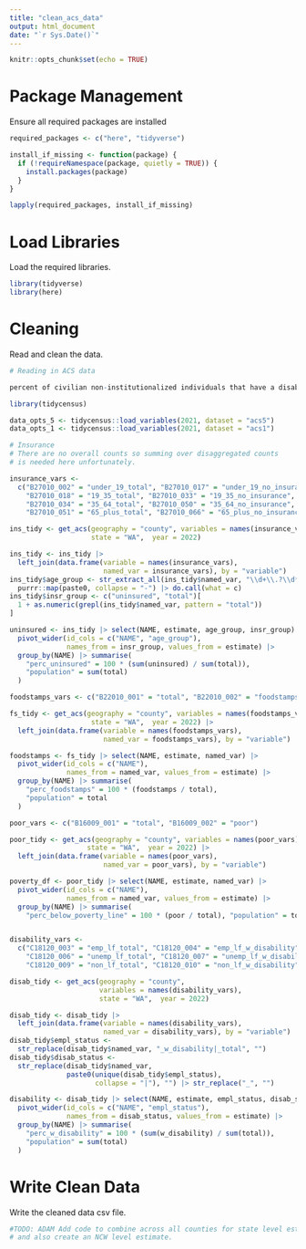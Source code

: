```yaml
---
title: "clean_acs_data"
output: html_document
date: "`r Sys.Date()`"
---
```


```r
knitr::opts_chunk$set(echo = TRUE)
```

# Package Management

Ensure all required packages are installed 

```r
required_packages <- c("here", "tidyverse")

install_if_missing <- function(package) {
  if (!requireNamespace(package, quietly = TRUE)) {
    install.packages(package)
  }
}

lapply(required_packages, install_if_missing)
```

# Load Libraries
Load the required libraries. 


```r
library(tidyverse)
library(here)
```

# Cleaning

Read and clean the data.

```r
# Reading in ACS data

percent of civilian non-institutionalized individuals that have a disability

library(tidycensus)

data_opts_5 <- tidycensus::load_variables(2021, dataset = "acs5")
data_opts_1 <- tidycensus::load_variables(2021, dataset = "acs1")

# Insurance
# There are no overall counts so summing over disaggregated counts
# is needed here unfortunately.

insurance_vars <-
  c("B27010_002" = "under_19_total", "B27010_017" = "under_19_no_insurance",
    "B27010_018" = "19_35_total", "B27010_033" = "19_35_no_insurance",
    "B27010_034" = "35_64_total", "B27010_050" = "35_64_no_insurance",
    "B27010_051" = "65_plus_total", "B27010_066" = "65_plus_no_insurance")

ins_tidy <- get_acs(geography = "county", variables = names(insurance_vars),
                    state = "WA",  year = 2022)

ins_tidy <- ins_tidy |>
  left_join(data.frame(variable = names(insurance_vars),
                       named_var = insurance_vars), by = "variable")
ins_tidy$age_group <- str_extract_all(ins_tidy$named_var, "\\d+\\.?\\d*") |>
  purrr::map(paste0, collapse = "-") |> do.call(what = c)
ins_tidy$insr_group <- c("uninsured", "total")[
  1 + as.numeric(grepl(ins_tidy$named_var, pattern = "total"))
]

uninsured <- ins_tidy |> select(NAME, estimate, age_group, insr_group) |>
  pivot_wider(id_cols = c("NAME", "age_group"),
              names_from = insr_group, values_from = estimate) |>
  group_by(NAME) |> summarise(
    "perc_uninsured" = 100 * (sum(uninsured) / sum(total)),
    "population" = sum(total)
  )

foodstamps_vars <- c("B22010_001" = "total", "B22010_002" = "foodstamps")

fs_tidy <- get_acs(geography = "county", variables = names(foodstamps_vars),
                    state = "WA",  year = 2022) |>
  left_join(data.frame(variable = names(foodstamps_vars),
                       named_var = foodstamps_vars), by = "variable")

foodstamps <- fs_tidy |> select(NAME, estimate, named_var) |>
  pivot_wider(id_cols = c("NAME"),
              names_from = named_var, values_from = estimate) |>
  group_by(NAME) |> summarise(
    "perc_foodstamps" = 100 * (foodstamps / total),
    "population" = total
  )

poor_vars <- c("B16009_001" = "total", "B16009_002" = "poor")

poor_tidy <- get_acs(geography = "county", variables = names(poor_vars),
                   state = "WA",  year = 2022) |>
  left_join(data.frame(variable = names(poor_vars),
                       named_var = poor_vars), by = "variable")

poverty_df <- poor_tidy |> select(NAME, estimate, named_var) |>
  pivot_wider(id_cols = c("NAME"),
              names_from = named_var, values_from = estimate) |>
  group_by(NAME) |> summarise(
    "perc_below_poverty_line" = 100 * (poor / total), "population" = total)


disability_vars <-
  c("C18120_003" = "emp_lf_total", "C18120_004" = "emp_lf_w_disability",
    "C18120_006" = "unemp_lf_total", "C18120_007" = "unemp_lf_w_disability",
    "C18120_009" = "non_lf_total", "C18120_010" = "non_lf_w_disability")

disab_tidy <- get_acs(geography = "county",
                      variables = names(disability_vars),
                      state = "WA",  year = 2022)

disab_tidy <- disab_tidy |>
  left_join(data.frame(variable = names(disability_vars),
                       named_var = disability_vars), by = "variable")
disab_tidy$empl_status <-
  str_replace(disab_tidy$named_var, "_w_disability|_total", "")
disab_tidy$disab_status <-
  str_replace(disab_tidy$named_var,
              paste0(unique(disab_tidy$empl_status),
                     collapse = "|"), "") |> str_replace("_", "")

disability <- disab_tidy |> select(NAME, estimate, empl_status, disab_status) |>
  pivot_wider(id_cols = c("NAME", "empl_status"),
              names_from = disab_status, values_from = estimate) |>
  group_by(NAME) |> summarise(
    "perc_w_disability" = 100 * (sum(w_disability) / sum(total)),
    "population" = sum(total)
  )
```

# Write Clean Data

Write the cleaned data csv file.

```r
#TODO: ADAM Add code to combine across all counties for state level estimates 
# and also create an NCW level estimate.

```

